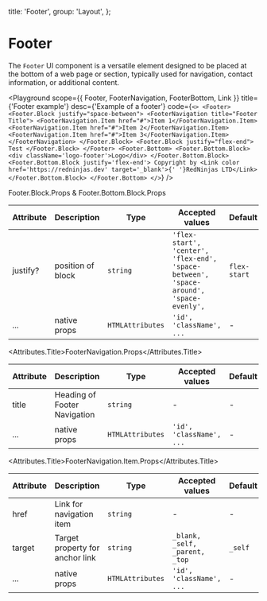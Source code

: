 
  title: 'Footer',
  group: 'Layout',
};

# Footer

The `Footer` UI component is a versatile element designed to be placed at the bottom of a web page or section, typically used for navigation, contact information, or additional content.

<Playground
  scope={{ Footer, FooterNavigation, FooterBottom, Link }}
  title={'Footer example'}
  desc={'Example of a footer'}
  code={`
  <>
    <Footer>
      <Footer.Block justify="space-between">
        <FooterNavigation title="Footer Title">
            <FooterNavigation.Item href="#">Item 1</FooterNavigation.Item>
            <FooterNavigation.Item href="#">Item 2</FooterNavigation.Item>
            <FooterNavigation.Item href="#">Item 3</FooterNavigation.Item>
        </FooterNavigation>
      </Footer.Block>
      <Footer.Block justify="flex-end">
        Test
      </Footer.Block>
    </Footer>
    <Footer.Bottom>
      <Footer.Bottom.Block>
        <div className='logo-footer'>Logo</div>
      </Footer.Bottom.Block>
      <Footer.Bottom.Block justify='flex-end'>
        Copyright by <Link color href='https://redninjas.dev' target='_blank'>{' '}RedNinjas LTD</Link>
      </Footer.Bottom.Block>
    </Footer.Bottom>
  </>
  `}
/>

<Attributes edit="/app/components/footer.mdx">
<Attributes.Title>Footer.Block.Props & Footer.Bottom.Block.Props</Attributes.Title>

| Attribute | Description       | Type             | Accepted values                                                                        | Default      |
| --------- | ----------------- | ---------------- | -------------------------------------------------------------------------------------- | ------------ |
| justify?  | position of block | `string`         | `'flex-start', 'center', 'flex-end', 'space-between', 'space-around', 'space-evenly',` | `flex-start` |
| ...       | native props      | `HTMLAttributes` | `'id', 'className', ...`                                                               | -            |

<Attributes.Title>FooterNavigation.Props</Attributes.Title>

| Attribute | Description                  | Type             | Accepted values          | Default |
| --------- | ---------------------------- | ---------------- | ------------------------ | ------- |
| title     | Heading of Footer Navigation | `string`         | -                        | -       |
| ...       | native props                 | `HTMLAttributes` | `'id', 'className', ...` | -       |

<Attributes.Title>FooterNavigation.Item.Props</Attributes.Title>

| Attribute | Description                     | Type             | Accepted values                | Default |
| --------- | ------------------------------- | ---------------- | ------------------------------ | ------- |
| href      | Link for navigation item        | `string`         | -                              | -       |
| target    | Target property for anchor link | `string`         | `_blank, _self, _parent, _top` | `_self` |
| ...       | native props                    | `HTMLAttributes` | `'id', 'className', ...`       | -       |

</Attributes>
